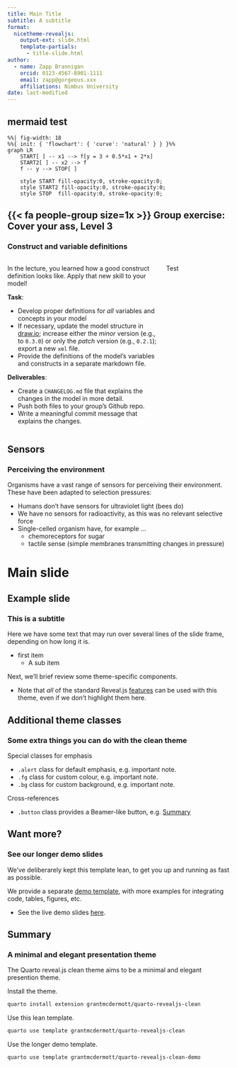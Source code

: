 ```yaml
---
title: Main Title
subtitle: A subtitle
format:
  nicetheme-revealjs:
    output-ext: slide.html
    template-partials:
      - title-slide.html
author:
  - name: Zapp Brannigan
    orcid: 0123-4567-8901-1111
    email: zapp@gorgeous.xxx
    affiliations: Nimbus University
date: last-modified
---
```


## mermaid test

```mermaid
%%| fig-width: 18
%%{ init: { 'flowchart': { 'curve': 'natural' } } }%%
graph LR
    START[ ] -- x1 --> f[y = 3 + 0.5*x1 + 2*x]
    START2[ ] -- x2 --> f
    f -- y --> STOP[ ]

    style START fill-opacity:0, stroke-opacity:0;
    style START2 fill-opacity:0, stroke-opacity:0;
    style STOP  fill-opacity:0, stroke-opacity:0;
```


## [{{< fa people-group size=1x >}} Group exercise: Cover your ass, Level 3]{.r-fit-text}
### Construct and variable definitions

:::: {.columns}

::: {.column width='70%' .smaller}
In the lecture, you learned how a good construct definition looks like. Apply that new skill to your model!

**Task**:

- Develop proper definitions for *all* variables and concepts in your model
- If necessary, update the model structure in [draw.io](https://www.drawio.com); increase either the *minor* version (e.g., to `0.3.0`) or only the *patch* version (e.g., `0.2.1`); export a new `xml` file.
- Provide the definitions of the model's variables and constructs in a separate markdown file.

**Deliverables**:

- Create a `CHANGELOG.md` file that explains the changes in the model in more detail.
- Push both files to your group's Github repo. 
- Write a meaningful commit message that explains the changes.
:::

::: {.column width='30%'}
Test
:::

::::

## Sensors
### Perceiving the environment

[Organisms]{.hl} have a vast range of sensors for perceiving their environment. These have been adapted to selection pressures:

- Humans don't have sensors for ultraviolet light (bees do)
- We have no sensors for radioactivity, as this was no relevant selective force
- Single-celled organism have, for example ...
    - chemoreceptors for sugar
    - tactile sense (simple membranes transmitting changes in pressure)

# Main slide {background-image="neurons.jpg" background-position="top right" background-size="600px"}

## Example slide 

### This is a subtitle

Here we have some text that may run over several lines of the slide frame,
depending on how long it is.

- first item 
    - A sub item

Next, we'll brief review some theme-specific components.

- Note that _all_ of the standard Reveal.js
[features](https://quarto.org/docs/presentations/revealjs/)
can be used with this theme, even if we don't highlight them here.

## Additional theme classes

### Some extra things you can do with the clean theme

Special classes for emphasis

- `.alert` class for default emphasis, e.g. [important note]{.alert}.
- `.fg` class for custom colour, e.g. [important note]{.fg style="--col: #e64173"}.
- `.bg` class for custom background, e.g. [important note]{.bg style="--col: #e64173"}.

Cross-references

- `.button` class provides a Beamer-like button, e.g.
[[Summary]{.button}](#sec-summary)

## Want more?

### See our longer demo slides

We've deliberarely kept this template lean, to get you up and running as fast as
possible.

We provide a separate
[demo template](https://github.com/grantmcdermott/quarto-revealjs-clean-demo),
with more examples for integrating code, tables, figures, etc.

  - See the live demo slides
  [here](https://grantmcdermott.com/quarto-revealjs-clean-demo/template.html).

## Summary {#sec-summary}

### A minimal and elegant presentation theme

The Quarto reveal.js clean theme aims to be a minimal and elegant presention
theme.

Install the theme.

```.bash
quarto install extension grantmcdermott/quarto-revealjs-clean
```

Use this lean template.

```.bash
quarto use template grantmcdermott/quarto-revealjs-clean
```

Use the longer demo template.

```.bash
quarto use template grantmcdermott/quarto-revealjs-clean-demo
```
